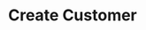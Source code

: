 ---
openapi: post /customers
title: Create Customer
description: Create a new customer in your Dodo Payments account.
---